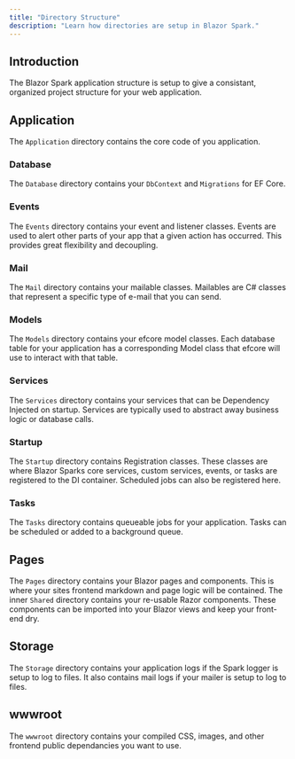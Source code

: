 ```yaml
---
title: "Directory Structure"
description: "Learn how directories are setup in Blazor Spark."
---
```


## Introduction

The Blazor Spark application structure is setup to give a consistant, organized project structure for your web application. 

## Application
The `Application` directory contains the core code of you application. 

### Database
The `Database` directory contains your `DbContext` and `Migrations` for EF Core.

### Events
The `Events` directory contains your event and listener classes. Events are used to alert other parts of your app that a given action has occurred. This provides great flexibility and decoupling.

### Mail
The `Mail` directory contains your mailable classes. Mailables are C# classes that represent a specific type of e-mail that you can send.

### Models
The `Models` directory contains your efcore model classes. Each database table for your application has a corresponding Model class that efcore will use to interact with that table.

### Services
The `Services` directory contains your services that can be Dependency Injected on startup. Services are typically used to abstract away business logic or database calls.

### Startup
The `Startup` directory contains Registration classes. These classes are where Blazor Sparks core services, custom services, events, or tasks are registered to the DI container. Scheduled jobs can also be registered here.

### Tasks
The `Tasks` directory contains queueable jobs for your application. Tasks can be scheduled or added to a background queue.

## Pages
The `Pages` directory contains your Blazor pages and components. This is where your sites frontend markdown and page logic will be contained. The inner `Shared` directory contains your re-usable Razor components. These components can be imported into your Blazor views and keep your front-end dry.

## Storage
The `Storage` directory contains your application logs if the Spark logger is setup to log to files. It also contains mail logs if your mailer is setup to log to files.

## wwwroot
The `wwwroot` directory contains your compiled CSS, images, and other frontend public dependancies you want to use.